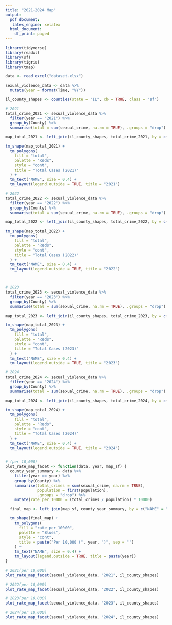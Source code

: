 ---
title: "2021-2024 Map"
output:
  pdf_document: 
   latex_engine: xelatex
  html_document:
    df_print: paged
---


```{r}
library(tidyverse)
library(readxl)
library(sf)
library(tigris)
library(tmap)

data <- read_excel("dataset.xlsx") 

sexual_violence_data <- data %>%
  mutate(year = format(Time, "%Y"))

il_county_shapes <- counties(state = "IL", cb = TRUE, class = "sf")

```

```{r}
# 2021
total_crime_2021 <- sexual_violence_data %>%
  filter(year == "2021") %>%
  group_by(County) %>%
  summarise(total = sum(sexual_crime, na.rm = TRUE), .groups = "drop")

map_total_2021 <- left_join(il_county_shapes, total_crime_2021, by = c("NAME" = "County"))

tm_shape(map_total_2021) +
  tm_polygons(
    fill = "total",           
    palette = "Reds",           
    style = "cont",
    title = "Total Cases (2021)"
  ) +
  tm_text("NAME", size = 0.4) +
  tm_layout(legend.outside = TRUE, title = "2021")


```

```{r}
# 2022
total_crime_2022 <- sexual_violence_data %>%
  filter(year == "2022") %>%
  group_by(County) %>%
  summarise(total = sum(sexual_crime, na.rm = TRUE), .groups = "drop")

map_total_2022 <- left_join(il_county_shapes, total_crime_2022, by = c("NAME" = "County"))

tm_shape(map_total_2022) +
  tm_polygons(
    fill = "total",
    palette = "Reds",
    style = "cont",
    title = "Total Cases (2022)"
  ) +
  tm_text("NAME", size = 0.4) +
  tm_layout(legend.outside = TRUE, title = "2022")




```

```{r}
# 2023
total_crime_2023 <- sexual_violence_data %>%
  filter(year == "2023") %>%
  group_by(County) %>%
  summarise(total = sum(sexual_crime, na.rm = TRUE), .groups = "drop")

map_total_2023 <- left_join(il_county_shapes, total_crime_2023, by = c("NAME" = "County"))

tm_shape(map_total_2023) +
  tm_polygons(
    fill = "total",
    palette = "Reds",
    style = "cont",
    title = "Total Cases (2023)"
  ) +
  tm_text("NAME", size = 0.4) +
  tm_layout(legend.outside = TRUE, title = "2023")


```

```{r}
# 2024
total_crime_2024 <- sexual_violence_data %>%
  filter(year == "2024") %>%
  group_by(County) %>%
  summarise(total = sum(sexual_crime, na.rm = TRUE), .groups = "drop")

map_total_2024 <- left_join(il_county_shapes, total_crime_2024, by = c("NAME" = "County"))

tm_shape(map_total_2024) +
  tm_polygons(
    fill = "total",
    palette = "Reds",
    style = "cont",
    title = "Total Cases (2024)"
  ) +
  tm_text("NAME", size = 0.4) +
  tm_layout(legend.outside = TRUE, title = "2024")



```

```{r}
# (per 10,000) 
plot_rate_map_facet <- function(data, year, map_sf) {
  county_year_summary <- data %>%
    filter(year == year) %>%
    group_by(County) %>%
    summarise(total_crimes = sum(sexual_crime, na.rm = TRUE),
              population = first(population),
              .groups = "drop") %>%
    mutate(rate_per_10000 = (total_crimes / population) * 10000)

  final_map <- left_join(map_sf, county_year_summary, by = c("NAME" = "County"))

  tm_shape(final_map) +
    tm_polygons(
      fill = "rate_per_10000",
      palette = "Blues",
      style = "cont",  
      title = paste("Per 10,000 (", year, ")", sep = "")
    ) +
    tm_text("NAME", size = 0.4) +
    tm_layout(legend.outside = TRUE, title = paste(year))
}


```

```{r}
# 2021(per 10,000) 
plot_rate_map_facet(sexual_violence_data, "2021", il_county_shapes)

```

```{r}
# 2022(per 10,000) 
plot_rate_map_facet(sexual_violence_data, "2022", il_county_shapes)

```

```{r}
# 2023(per 10,000) 
plot_rate_map_facet(sexual_violence_data, "2023", il_county_shapes)

```

```{r}
# 2024(per 10,000) 
plot_rate_map_facet(sexual_violence_data, "2024", il_county_shapes)
```





